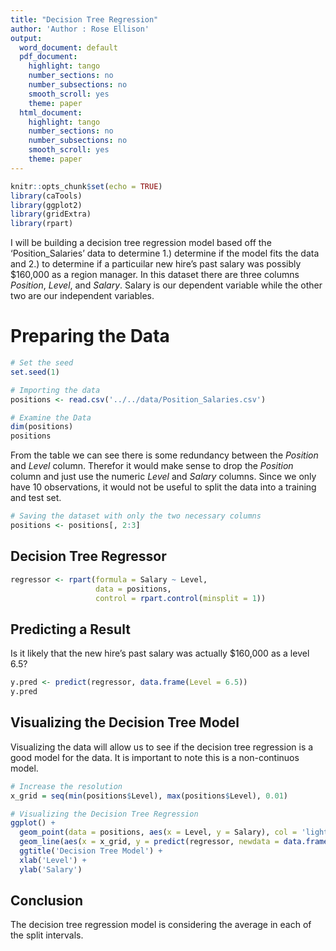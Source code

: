 ```yaml
---
title: "Decision Tree Regression"
author: 'Author : Rose Ellison'
output:
  word_document: default
  pdf_document:
    highlight: tango
    number_sections: no
    number_subsections: no
    smooth_scroll: yes
    theme: paper
  html_document:
    highlight: tango
    number_sections: no
    number_subsections: no
    smooth_scroll: yes
    theme: paper
---
```


```r
knitr::opts_chunk$set(echo = TRUE)
library(caTools)
library(ggplot2)
library(gridExtra)
library(rpart)
```


I will be building a decision tree regression model based off the 'Position_Salaries' data to determine 1.) determine if the model fits the data and 2.) to determine if a particuilar new hire's past salary was possibly $160,000 as a region manager.
In this dataset there are three columns $Position$, $Level$, and $Salary$. Salary is our dependent variable while the other two are our independent variables. 

# Preparing the Data
```r
# Set the seed
set.seed(1)

# Importing the data
positions <- read.csv('../../data/Position_Salaries.csv')

# Examine the Data
dim(positions)
positions
```

From the table we can see there is some redundancy between the $Position$ and $Level$ column. Therefor it would make sense to drop the $Position$ column and just use the numeric $Level$ and $Salary$ columns. Since we only have 10 observations, it would not be useful to split the data into a training and test set.

```r
# Saving the dataset with only the two necessary columns
positions <- positions[, 2:3]
```



## Decision Tree Regressor
```r
regressor <- rpart(formula = Salary ~ Level, 
                   data = positions,
                   control = rpart.control(minsplit = 1))
```


## Predicting a Result
Is it likely that the new hire's past salary was actually $160,000 as a level 6.5?
```r
y.pred <- predict(regressor, data.frame(Level = 6.5))
y.pred
```



## Visualizing the Decision Tree Model
Visualizing the data will allow us to see if the decision tree regression is a good model for the data. It is important to note this is a non-continuos model.
```r
# Increase the resolution
x_grid = seq(min(positions$Level), max(positions$Level), 0.01)

# Visualizing the Decision Tree Regression
ggplot() + 
  geom_point(data = positions, aes(x = Level, y = Salary), col = 'lightblue') + 
  geom_line(aes(x = x_grid, y = predict(regressor, newdata = data.frame(Level = x_grid))), col = 'darkblue') + 
  ggtitle('Decision Tree Model') + 
  xlab('Level') + 
  ylab('Salary')

```

## Conclusion
The decision tree regression model is considering the average in each of the split intervals.
